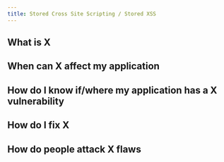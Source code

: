 ```yaml
---
title: Stored Cross Site Scripting / Stored XSS
---
```


## What is X

## When can X affect my application

## How do I know if/where my application has a X vulnerability

## How do I fix X

## How do people attack X flaws